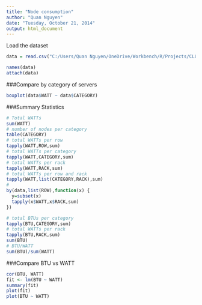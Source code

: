 ```yaml
---
title: "Node consumption"
author: "Quan Nguyen"
date: "Tuesday, October 21, 2014"
output: html_document
---
```

Load the dataset
```r
data = read.csv("C:/Users/Quan Nguyen/OneDrive/Workbench/R/Projects/CLUMEQ power/summary-v2-2014_11_23_20")

names(data)
attach(data)
```

###Compare by category of servers

```r
boxplot(data$WATT ~ data$CATEGORY)
```

###Summary Statistics

```r
# Total WATTs
sum(WATT)
# number of nodes per category
table(CATEGORY)
# total WATTs per row
tapply(WATT,ROW,sum)
# total WATTs per category
tapply(WATT,CATEGORY,sum)
# total WATTs per rack
tapply(WATT,RACK,sum)
# total WATTs per row and rack
tapply(WATT,list(CATEGORY,RACK),sum)   
# 
by(data,list(ROW),function(x) {
  y=subset(x)
  tapply(x$WATT,x$RACK,sum)
})

# total BTUs per category
tapply(BTU,CATEGORY,sum)
# total WATTs per rack
tapply(BTU,RACK,sum)
sum(BTU)
# BTU/WATT
sum(BTU)/sum(WATT)
```

###Compare BTU vs WATT

```r
cor(BTU, WATT)
fit <- lm(BTU ~ WATT)
summary(fit)
plot(fit)
plot(BTU ~ WATT)
```


